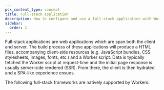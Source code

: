 ```yaml
---
pcx_content_type: concept
title: Full-stack application
description: How to configure and use a full-stack application with Workers.
sidebar:
  order: 1
---
```



Full-stack applications are web applications which are span both the client and server. The build process of these applications will produce a HTML files, accompanying client-side resources (e.g. JavaScript bundles, CSS stylesheets, images, fonts, etc.) and a Worker script. Data is typically fetched the Worker script at request-time and the initial page response is usually server-side rendered (SSR). From there, the client is then hydrated and a SPA-like experience ensues.

The following full-stack frameworks are natively supported by Workers:

<DirectoryListing
	folder="workers/framework-guides/web-apps"
	tag="full-stack"
/>
<DirectoryListing
	folder="workers/framework-guides/web-apps/more-web-frameworks"
	tag="full-stack"
/>
